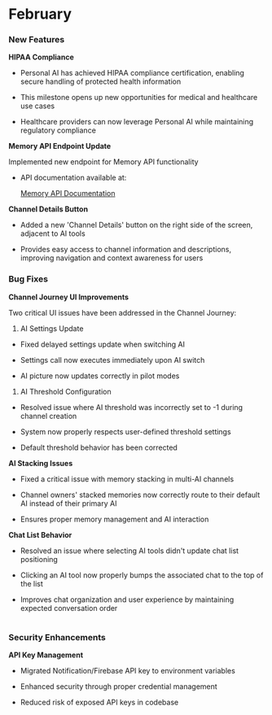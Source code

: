 # February

### **New Features**

**HIPAA Compliance**

* Personal AI has achieved HIPAA compliance certification, enabling secure handling of protected health information

* This milestone opens up new opportunities for medical and healthcare use cases

* Healthcare providers can now leverage Personal AI while maintaining regulatory compliance

**Memory API Endpoint Update**

Implemented new endpoint for Memory API functionality

* API documentation available at: 

  [Memory API Documentation](https://postman.personal.ai/#4f4deb74-5847-4c3c-a44d-80c47e76c7cc)

**Channel Details Button**

* Added a new 'Channel Details' button on the right side of the screen, adjacent to AI tools

* Provides easy access to channel information and descriptions, improving navigation and context awareness for users

### **Bug Fixes**

**Channel Journey UI Improvements**

Two critical UI issues have been addressed in the Channel Journey:

1. AI Settings Update

* Fixed delayed settings update when switching AI

* Settings call now executes immediately upon AI switch

* AI picture now updates correctly in pilot modes

1. AI Threshold Configuration

* Resolved issue where AI threshold was incorrectly set to -1 during channel creation

* System now properly respects user-defined threshold settings

* Default threshold behavior has been corrected

**AI Stacking Issues**

* Fixed a critical issue with memory stacking in multi-AI channels

* Channel owners' stacked memories now correctly route to their default AI instead of their primary AI

* Ensures proper memory management and AI interaction

**Chat List Behavior**

* Resolved an issue where selecting AI tools didn't update chat list positioning

* Clicking an AI tool now properly bumps the associated chat to the top of the list

* Improves chat organization and user experience by maintaining expected conversation order

#

### **Security Enhancements**

**API Key Management**

* Migrated Notification/Firebase API key to environment variables

* Enhanced security through proper credential management

* Reduced risk of exposed API keys in codebase
